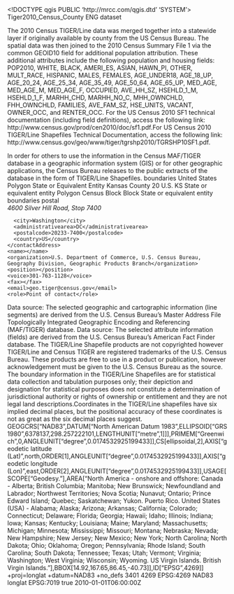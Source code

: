 <!DOCTYPE qgis PUBLIC 'http://mrcc.com/qgis.dtd' 'SYSTEM'>
<qgis version="3.28.15-Firenze">
  <identifier>Tiger2010_Census_County</identifier>
  <parentidentifier></parentidentifier>
  <language>ENG</language>
  <type>dataset</type>
  <title>Tiger2010_Census_County</title>
  <abstract>The 2010 Census TIGER/Line data was merged together into a statewide layer if originally available by county from the US Census Bureau. The spatial data was then joined to the 2010 Census Summary File 1 via the common GEOID10 field for additional population attribution. These additional attributes include the following population and housing fields: POP2010, WHITE, BLACK, AMERI_ES, ASIAN, HAWN_PI, OTHER, MULT_RACE, HISPANIC, MALES, FEMALES, AGE_UNDER18, AGE_18_UP, AGE_20_24, AGE_25_34, AGE_35_49, AGE_50_64, AGE_65_UP, MED_AGE, MED_AGE_M, MED_AGE_F, OCCUPIED, AVE_HH_SZ, HSEHLD_1_M, HSEHLD_1_F, MARHH_CHD, MARHH_NO_C, MHH_OWNCHLD, FHH_OWNCHLD, FAMILIES, AVE_FAM_SZ, HSE_UNITS, VACANT, OWNER_OCC, and RENTER_OCC. For the US Census 2010 SF1 technical documentation (including field definitions), access the following link: http://www.census.gov/prod/cen2010/doc/sf1.pdf.For US Census 2010 TIGER/Line Shapefiles Technical Documentation, access the following link: http://www.census.gov/geo/www/tiger/tgrshp2010/TGRSHP10SF1.pdf.

In order for others to use the information in the Census MAF/TIGER database in a geographic information system (GIS) or for other geographic applications, the Census Bureau releases to the public extracts of the database in the form of TIGER/Line Shapefiles.</abstract>
  <keywords vocabulary="Search keys">
    <keyword>boundaries</keyword>
    <keyword>United States</keyword>
    <keyword>Polygon</keyword>
    <keyword>State or Equivalent Entity</keyword>
    <keyword>Kansas</keyword>
    <keyword>County</keyword>
    <keyword>20</keyword>
    <keyword>U.S.</keyword>
    <keyword>KS</keyword>
    <keyword>State or equivalent entity</keyword>
  </keywords>
  <keywords vocabulary="gmd:topicCategory">
    <keyword>Polygon</keyword>
    <keyword>Census Block</keyword>
    <keyword>Block</keyword>
    <keyword>State or equivalent entity</keyword>
    <keyword>boundaries</keyword>
  </keywords>
  <contact>
    <contactAddress>
      <type>postal</type>
      <address>4600 Silver Hill Road, Stop 7400</address>
      <city>Washington</city>
      <administrativearea>DC</administrativearea>
      <postalcode>20233-7400</postalcode>
      <country>US</country>
    </contactAddress>
    <name></name>
    <organization>U.S. Department of Commerce, U.S. Census Bureau, Geography Division, Geographic Products Branch</organization>
    <position></position>
    <voice>301-763-1128</voice>
    <fax></fax>
    <email>geo.tiger@census.gov</email>
    <role>Point of contact</role>
  </contact>
  <links>
    <link size="" description="" mimeType="" type="" url="http://www.census.gov/geo/www/tiger" name="Esri Feature Class (shapefile or geodatabase)" format=""/>
  </links>
  <history>Data source: The selected geographic and cartographic information (line segments) are derived from the U.S. Census Bureau's Master Address File Topologically Integrated Geographic Encoding and Referencing (MAF/TIGER) database.</history>
  <history>Data source: The selected attribute information (fields) are derived from the U.S. Census Bureau's American Fact Finder database.</history>
  <fees></fees>
  <constraints type="Limitations of use">The TIGER/Line Shapefile products are not copyrighted however TIGER/Line and Census TIGER are registered trademarks of the U.S. Census Bureau. These products are free to use in a product or publication, however acknowledgement must be given to the U.S. Census Bureau as the source. The boundary information in the TIGER/Line Shapefiles are for statistical data collection and tabulation purposes only; their depiction and designation for statistical purposes does not constitute a determination of jurisdictional authority or rights of ownership or entitlement and they are not legal land descriptions.Coordinates in the TIGER/Line shapefiles have six implied decimal places, but the positional accuracy of these coordinates is not as great as the six decimal places suggest.</constraints>
  <encoding></encoding>
  <crs>
    <spatialrefsys nativeFormat="Wkt">
      <wkt>GEOGCRS["NAD83",DATUM["North American Datum 1983",ELLIPSOID["GRS 1980",6378137,298.257222101,LENGTHUNIT["metre",1]]],PRIMEM["Greenwich",0,ANGLEUNIT["degree",0.0174532925199433]],CS[ellipsoidal,2],AXIS["geodetic latitude (Lat)",north,ORDER[1],ANGLEUNIT["degree",0.0174532925199433]],AXIS["geodetic longitude (Lon)",east,ORDER[2],ANGLEUNIT["degree",0.0174532925199433]],USAGE[SCOPE["Geodesy."],AREA["North America - onshore and offshore: Canada - Alberta; British Columbia; Manitoba; New Brunswick; Newfoundland and Labrador; Northwest Territories; Nova Scotia; Nunavut; Ontario; Prince Edward Island; Quebec; Saskatchewan; Yukon. Puerto Rico. United States (USA) - Alabama; Alaska; Arizona; Arkansas; California; Colorado; Connecticut; Delaware; Florida; Georgia; Hawaii; Idaho; Illinois; Indiana; Iowa; Kansas; Kentucky; Louisiana; Maine; Maryland; Massachusetts; Michigan; Minnesota; Mississippi; Missouri; Montana; Nebraska; Nevada; New Hampshire; New Jersey; New Mexico; New York; North Carolina; North Dakota; Ohio; Oklahoma; Oregon; Pennsylvania; Rhode Island; South Carolina; South Dakota; Tennessee; Texas; Utah; Vermont; Virginia; Washington; West Virginia; Wisconsin; Wyoming. US Virgin Islands. British Virgin Islands."],BBOX[14.92,167.65,86.45,-40.73]],ID["EPSG",4269]]</wkt>
      <proj4>+proj=longlat +datum=NAD83 +no_defs</proj4>
      <srsid>3401</srsid>
      <srid>4269</srid>
      <authid>EPSG:4269</authid>
      <description>NAD83</description>
      <projectionacronym>longlat</projectionacronym>
      <ellipsoidacronym>EPSG:7019</ellipsoidacronym>
      <geographicflag>true</geographicflag>
    </spatialrefsys>
  </crs>
  <extent>
    <spatial miny="36.99301599999999723" maxz="0" maxx="-94.58838699999999733" maxy="40.00316600000000022" dimensions="2" minx="-102.05176899999999307" minz="0" crs="EPSG:4269"/>
    <temporal>
      <period>
        <start>2010-01-01T06:00:00Z</start>
        <end></end>
      </period>
    </temporal>
    <temporal>
      <period>
        <start></start>
        <end></end>
      </period>
    </temporal>
  </extent>
</qgis>
